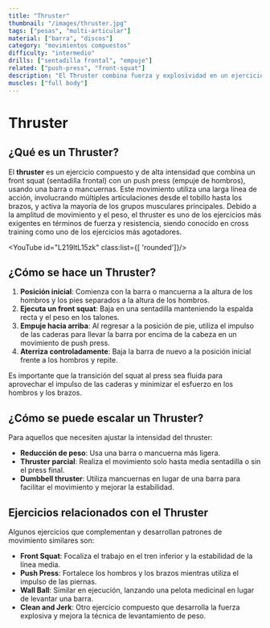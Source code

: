```yaml
---
title: "Thruster"
thumbnail: "/images/thruster.jpg"
tags: ["pesas", "multi-articular"]
material: ["barra", "discos"]
category: "movimientos compuestos"
difficulty: "intermedio"
drills: ["sentadilla frontal", "empuje"]
related: ["push-press", "front-squat"]
description: "El Thruster combina fuerza y explosividad en un ejercicio compuesto ideal para el entrenamiento funcional en cross training."
muscles: ["full body"]
---
```


# Thruster

## ¿Qué es un Thruster?
El **thruster** es un ejercicio compuesto y de alta intensidad que combina un front squat (sentadilla frontal) con un push press (empuje de hombros), usando una barra o mancuernas. Este movimiento utiliza una larga línea de acción, involucrando múltiples articulaciones desde el tobillo hasta los brazos, y activa la mayoría de los grupos musculares principales. Debido a la amplitud de movimiento y el peso, el thruster es uno de los ejercicios más exigentes en términos de fuerza y resistencia, siendo conocido en cross training como uno de los ejercicios más agotadores.

<YouTube id="L219ltL15zk" class:list={[ 'rounded']}/>

## ¿Cómo se hace un Thruster?
1. **Posición inicial**: Comienza con la barra o mancuerna a la altura de los hombros y los pies separados a la altura de los hombros.
2. **Ejecuta un front squat**: Baja en una sentadilla manteniendo la espalda recta y el peso en los talones.
3. **Empuje hacia arriba**: Al regresar a la posición de pie, utiliza el impulso de las caderas para llevar la barra por encima de la cabeza en un movimiento de push press.
4. **Aterriza controladamente**: Baja la barra de nuevo a la posición inicial frente a los hombros y repite.

Es importante que la transición del squat al press sea fluida para aprovechar el impulso de las caderas y minimizar el esfuerzo en los hombros y los brazos.


## ¿Cómo se puede escalar un Thruster?
Para aquellos que necesiten ajustar la intensidad del thruster:
- **Reducción de peso**: Usa una barra o mancuerna más ligera.
- **Thruster parcial**: Realiza el movimiento solo hasta media sentadilla o sin el press final.
- **Dumbbell thruster**: Utiliza mancuernas en lugar de una barra para facilitar el movimiento y mejorar la estabilidad.


## Ejercicios relacionados con el Thruster
Algunos ejercicios que complementan y desarrollan patrones de movimiento similares son:
- **Front Squat**: Focaliza el trabajo en el tren inferior y la estabilidad de la línea media.
- **Push Press**: Fortalece los hombros y los brazos mientras utiliza el impulso de las piernas.
- **Wall Ball**: Similar en ejecución, lanzando una pelota medicinal en lugar de levantar una barra.
- **Clean and Jerk**: Otro ejercicio compuesto que desarrolla la fuerza explosiva y mejora la técnica de levantamiento de peso.

